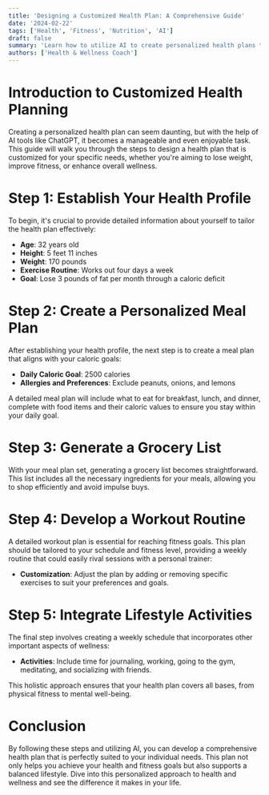 ```yaml
---
title: 'Designing a Customized Health Plan: A Comprehensive Guide'
date: '2024-02-22'
tags: ['Health', 'Fitness', 'Nutrition', 'AI']
draft: false
summary: 'Learn how to utilize AI to create personalized health plans that include diet, exercise, and overall wellness strategies tailored to your specific needs.'
authors: ['Health & Wellness Coach']
---
```


# Introduction to Customized Health Planning

Creating a personalized health plan can seem daunting, but with the help of AI tools like ChatGPT, it becomes a manageable and even enjoyable task. This guide will walk you through the steps to design a health plan that is customized for your specific needs, whether you're aiming to lose weight, improve fitness, or enhance overall wellness.

# Step 1: Establish Your Health Profile

To begin, it's crucial to provide detailed information about yourself to tailor the health plan effectively:

- **Age**: 32 years old
- **Height**: 5 feet 11 inches
- **Weight**: 170 pounds
- **Exercise Routine**: Works out four days a week
- **Goal**: Lose 3 pounds of fat per month through a caloric deficit

# Step 2: Create a Personalized Meal Plan

After establishing your health profile, the next step is to create a meal plan that aligns with your caloric goals:

- **Daily Caloric Goal**: 2500 calories
- **Allergies and Preferences**: Exclude peanuts, onions, and lemons

A detailed meal plan will include what to eat for breakfast, lunch, and dinner, complete with food items and their caloric values to ensure you stay within your daily goal.

# Step 3: Generate a Grocery List

With your meal plan set, generating a grocery list becomes straightforward. This list includes all the necessary ingredients for your meals, allowing you to shop efficiently and avoid impulse buys.

# Step 4: Develop a Workout Routine

A detailed workout plan is essential for reaching fitness goals. This plan should be tailored to your schedule and fitness level, providing a weekly routine that could easily rival sessions with a personal trainer:

- **Customization**: Adjust the plan by adding or removing specific exercises to suit your preferences and goals.

# Step 5: Integrate Lifestyle Activities

The final step involves creating a weekly schedule that incorporates other important aspects of wellness:

- **Activities**: Include time for journaling, working, going to the gym, meditating, and socializing with friends.

This holistic approach ensures that your health plan covers all bases, from physical fitness to mental well-being.

# Conclusion

By following these steps and utilizing AI, you can develop a comprehensive health plan that is perfectly suited to your individual needs. This plan not only helps you achieve your health and fitness goals but also supports a balanced lifestyle. Dive into this personalized approach to health and wellness and see the difference it makes in your life.
